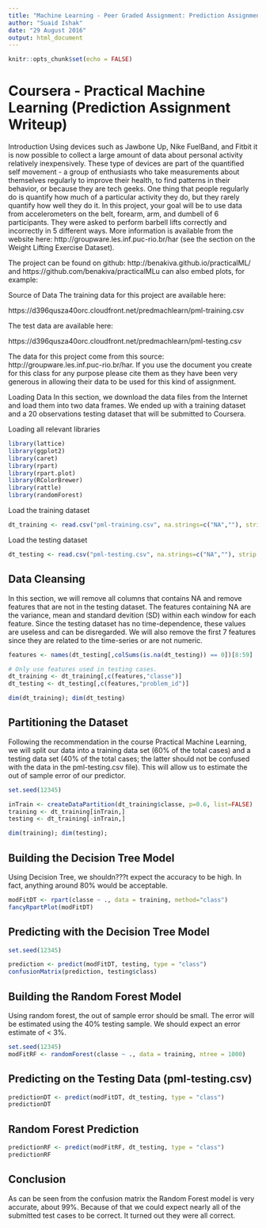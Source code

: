 ```yaml
---
title: "Machine Learning - Peer Graded Assignment: Prediction Assignment Writeup"
author: "Suaid Ishak"
date: "29 August 2016"
output: html_document
---
```


```r
knitr::opts_chunk$set(echo = FALSE)
```

# Coursera - Practical Machine Learning (Prediction Assignment Writeup)
Introduction
Using devices such as Jawbone Up, Nike FuelBand, and Fitbit it is now possible to collect a large amount of data about personal activity relatively inexpensively. These type of devices are part of the quantified self movement - a group of enthusiasts who take measurements about themselves regularly to improve their health, to find patterns in their behavior, or because they are tech geeks. One thing that people regularly do is quantify how much of a particular activity they do, but they rarely quantify how well they do it. In this project, your goal will be to use data from accelerometers on the belt, forearm, arm, and dumbell of 6 participants. They were asked to perform barbell lifts correctly and incorrectly in 5 different ways. More information is available from the website here: http://groupware.les.inf.puc-rio.br/har (see the section on the Weight Lifting Exercise Dataset).

The project can be found on github: http://benakiva.github.io/practicalML/ and https://github.com/benakiva/practicalMLu can also embed plots, for example:

Source of Data
The training data for this project are available here:

https://d396qusza40orc.cloudfront.net/predmachlearn/pml-training.csv

The test data are available here:

https://d396qusza40orc.cloudfront.net/predmachlearn/pml-testing.csv

The data for this project come from this source: http://groupware.les.inf.puc-rio.br/har. If you use the document you create for this class for any purpose please cite them as they have been very generous in allowing their data to be used for this kind of assignment.

Loading Data
In this section, we download the data files from the Internet and load them into two data frames. We ended up with a training dataset and a 20 observations testing dataset that will be submitted to Coursera.

Loading all relevant libraries
```r
library(lattice)
library(ggplot2)
library(caret)
library(rpart)
library(rpart.plot)
library(RColorBrewer)
library(rattle)
library(randomForest)
```
Load the training dataset
```r
dt_training <- read.csv("pml-training.csv", na.strings=c("NA",""), strip.white=T)
```
Load the testing dataset
```r
dt_testing <- read.csv("pml-testing.csv", na.strings=c("NA",""), strip.white=T)
```
## Data Cleansing
In this section, we will remove all columns that contains NA and remove features that are not in the testing dataset. The features containing NA are the variance, mean and standard devition (SD) within each window for each feature. Since the testing dataset has no time-dependence, these values are useless and can be disregarded. We will also remove the first 7 features since they are related to the time-series or are not numeric.
```r
features <- names(dt_testing[,colSums(is.na(dt_testing)) == 0])[8:59]

# Only use features used in testing cases.
dt_training <- dt_training[,c(features,"classe")]
dt_testing <- dt_testing[,c(features,"problem_id")]

dim(dt_training); dim(dt_testing)
```
## Partitioning the Dataset
Following the recommendation in the course Practical Machine Learning, we will split our data into a training data set (60% of the total cases) and a testing data set (40% of the total cases; the latter should not be confused with the data in the pml-testing.csv file). This will allow us to estimate the out of sample error of our predictor.
```r
set.seed(12345)

inTrain <- createDataPartition(dt_training$classe, p=0.6, list=FALSE)
training <- dt_training[inTrain,]
testing <- dt_training[-inTrain,]

dim(training); dim(testing);
```
## Building the Decision Tree Model
Using Decision Tree, we shouldn???t expect the accuracy to be high. In fact, anything around 80% would be acceptable.
```r
modFitDT <- rpart(classe ~ ., data = training, method="class")
fancyRpartPlot(modFitDT)
```
## Predicting with the Decision Tree Model
```r
set.seed(12345)

prediction <- predict(modFitDT, testing, type = "class")
confusionMatrix(prediction, testing$class)
```
## Building the Random Forest Model
Using random forest, the out of sample error should be small. The error will be estimated using the 40% testing sample. We should expect an error estimate of < 3%.
```r
set.seed(12345)
modFitRF <- randomForest(classe ~ ., data = training, ntree = 1000)
```
## Predicting on the Testing Data (pml-testing.csv)
```r
predictionDT <- predict(modFitDT, dt_testing, type = "class")
predictionDT
```
## Random Forest Prediction
```r
predictionRF <- predict(modFitRF, dt_testing, type = "class")
predictionRF
```
## Conclusion
As can be seen from the confusion matrix the Random Forest model is very accurate, about 99%. Because of that we could expect nearly all of the submitted test cases to be correct. It turned out they were all correct.
